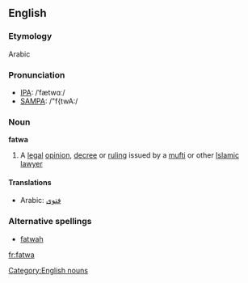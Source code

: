 ==English==
===Etymology===
Arabic
===Pronunciation===
*[[w:IPA|IPA]]: /ˈfætwɑː/
*[[w:SAMPA|SAMPA]]: /"f{twA:/
===Noun===
{{wikipedia}}
'''fatwa'''
#A [[legal]] [[opinion]], [[decree]] or [[ruling]] issued by a [[mufti]] or other [[Islamic]] [[lawyer]]
====Translations====
*Arabic: [[فتوى]]
===Alternative spellings===
*[[fatwah]]

[[Category:English nouns]]

[[fr:fatwa]]